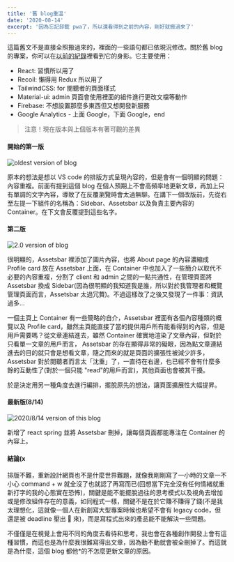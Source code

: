 ```yaml
---
title: '舊 blog重溫'
date: '2020-08-14'
excerpt: '因為忘記卸載 pwa了，所以還看得到之前的內容，剛好就搬過來了'
---
```


這篇舊文不是直接全照搬過來的，裡面的一些語句都已依現況修改。關於舊 blog 的專案，你可以在[以前的紀錄](https://github.com/senlima0430/blog/tree/f6464d065dbfd4c32989b555b81751ac7ffccd47)裡看到它的身影。它主要使用：

- React: 習慣所以用了
- Recoil: 懶得用 Redux 所以用了
- TailwindCSS: for 閱聽者的頁面樣式
- Material-ui: admin 頁面會使用裡面的組件進行更改文檔等動作
- Firebase: 不想設置那麼多東西但又想開發新服務
- Google Analytics - 上面 Google，下面 Google，end

> 注意！現在版本與上個版本有著可觀的差異

#### 開始的第一版

![oldest version of blog](/assets/blog/old-blog/oldest.png)

原本的想法是想以 VS code 的排版方式呈現內容的，但是會有一個明顯的問題：內容重複。前面有提到這個 blog 在個人預期上不會高頻率地更新文章，再加上只有單調的文字內容，導致了在反覆瀏覽時會太過無聊。在講下一個改版前，先從右至左提一下組件的名稱為：Sidebar、Assetsbar 以及負責主要內容的 Container。在下文會反覆提到這些名字。

#### 第二版

![2.0 version of blog](/assets/blog/old-blog/v2.png)

很明顯的，Assetsbar 裡添加了圖片內容，也將 About page 的內容濃縮成 Profile card 放在 Assetsbar 上面，在 Container 中也加入了一些簡介以取代不必要的內容重複，分割了 client 和 admin 之間的一點共通性，在管理頁面將 Assetsbar 換成 Sidebar(因為很明顯的我知道我是誰，所以對於我管理者和概覽管理頁面而言，Assetsbar 太過冗贅)。不過這樣改了之後又發現了一件事：資訊過多...

一個主頁上 Container 有一些簡略的自介，Assetsbar 裡面有各個內容種類的概覽以及 Profile card，雖然主頁能直接了當的提供用戶所有能看得到的內容，但是用戶需要嗎？從文章連結進去，雖然 Container 確實地渲染了文章內容，但對於只看單一文章的用戶而言， Assetsbar 的存在顯得非常的礙眼，因為點文章連結進去的目的就只會是想看文章，隨之而來的就是頁面的擴張性被減少許多，Assetsbar 對於閱聽者而言太「沈重」了，一直待在右邊，也已經不會有什麼多餘的互動性了(對於一個只能 "read"的用戶而言)，其他頁面也會被其干擾。

於是決定用另一種角度去進行編排，擺脫原先的想法，讓頁面擴展性大幅提昇。

#### 最新版(8/14)

![2020/8/14 version of this blog](/assets/blog/old-blog/v3.png)

新增了 react spring 並將 Assetsbar 刪掉，讓每個頁面都能專注在 Container 的內容上。

#### 結論(x

排版不難，重新設計網頁也不是什麼世界難題，就像我剛剛寫了一小時的文章一不小心 command + w 就全沒了也就認了再寫而已(回想當下完全沒有任何情緒就重新打字的我的心態實在恐怖)，關鍵是能不能擺脫過往的思考模式以及視角去增加或是修改組件存在的意義，如同程式一樣，關鍵不是在於它賺不賺得了錢(不是我太理想化，這就像一個人在新創寫大型專案時候也希望不會有 legacy code，但還是被 deadline 壓出 💩 來)，而是寫程式出來的產品能不能解決一些問題。

不僅僅是在視覺上會用不同的角度去看待和思考，我也會在各種創作開發上會有這種習慣，而這也是為什麼我很難寫得出文章，因為動不動就會被全刪掉了。而這就是為什麼，這個 blog 都他\*的不怎麼更新文章的原因。
